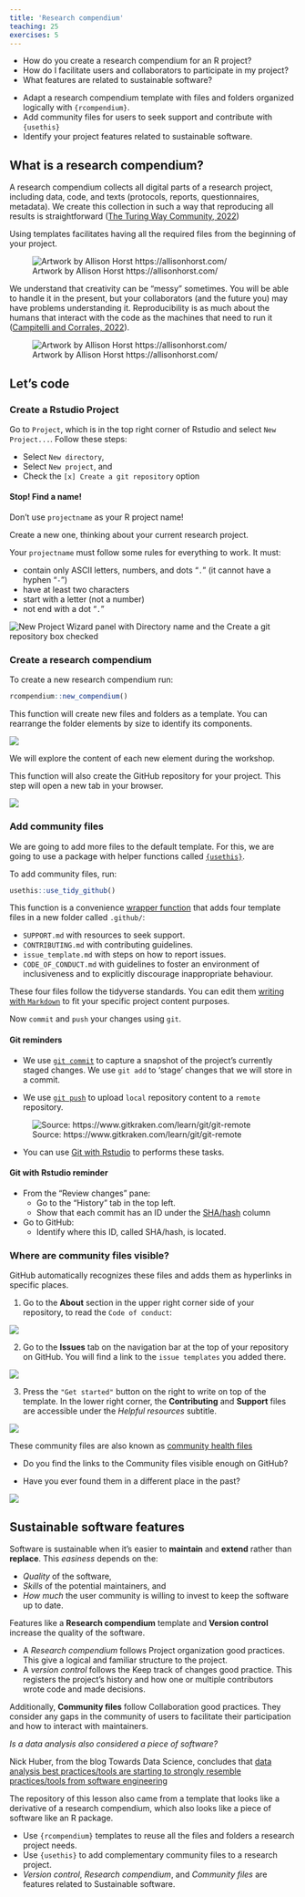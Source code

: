 ```yaml
---
title: 'Research compendium'
teaching: 25
exercises: 5
---
```


:::::::::::::::::::::::::::::::::::::: questions 

- How do you create a research compendium for an R project?
- How do I facilitate users and collaborators to participate in my project?
- What features are related to sustainable software?

::::::::::::::::::::::::::::::::::::::::::::::::

::::::::::::::::::::::::::::::::::::: objectives

- Adapt a research compendium template with files and folders organized logically with `{rcompendium}`.
- Add community files for users to seek support and contribute with `{usethis}`
- Identify your project features related to sustainable software.

::::::::::::::::::::::::::::::::::::::::::::::::

## What is a research compendium?

A research compendium collects all digital parts of a research project, including data, code, and texts (protocols, reports, questionnaires, metadata). We create this collection in such a way that reproducing all results is straightforward ([The Turing Way Community, 2022](https://the-turing-way.netlify.app/reproducible-research/compendia#summary))

Using templates facilitates having all the required files from the beginning of your project.

![Artwork by Allison Horst https://allisonhorst.com/](fig/folder_tidy_cooking.png)

We understand that creativity can be “messy” sometimes. You will be able to handle it in the present, but your collaborators (and the future you) may have problems understanding it. Reproducibility is as much about the humans that interact with the code as the machines that need to run it ([Campitelli and Corrales, 2022](https://eliocamp.github.io/reproducibility-with-r/materials/day1/02-projects/)).

![Artwork by Allison Horst https://allisonhorst.com/](fig/folder_mess_cooking.png)

## Let's code

### Create a Rstudio Project

Go to `Project`, which is in the top right corner of Rstudio and select `New Project...`. Follow these steps:

- Select `New directory`, 
- Select `New project`, and 
- Check the `[x] Create a git repository` option

:::callout

#### Stop! Find a name!

Don't use `projectname` as your R project name!

Create a new one, thinking about your current research project.

:::

Your `projectname` must follow some rules for everything to work. It must:

- contain only ASCII letters, numbers, and dots "`.`" (it cannot have a hyphen "`-`")
- have at least two characters
- start with a letter (not a number)
- not end with a dot "`.`"

![](fig/project-init.png){alt='New Project Wizard panel with Directory name and the Create a git repository box checked'}


### Create a research compendium

To create a new research compendium run:

```r
rcompendium::new_compendium()
```

This function will create new files and folders as a template. You can rearrange the folder elements by size to identify its components.

![](fig/projectname-01.png)

We will explore the content of each new element during the workshop.

This function will also create the GitHub repository for your project. This step will open a new tab in your browser.

![](fig/projectname-01-github.png)

### Add community files

We are going to add more files to the default template. For this, we are going to use a package with helper functions called [`{usethis}`](https://usethis.r-lib.org/).

To add community files, run:

```r
usethis::use_tidy_github()
```

This function is a convenience [wrapper function](https://stackoverflow.com/q/44783295/6702544) that adds four template files in a new folder called `.github/`: 

- `SUPPORT.md` with resources to seek support.
- `CONTRIBUTING.md` with contributing guidelines.
- `issue_template.md` with steps on how to report issues.
- `CODE_OF_CONDUCT.md` with guidelines to foster an environment of inclusiveness and to explicitly discourage inappropriate behaviour.

These four files follow the tidyverse standards. You can edit them [writing with `Markdown`](https://rstudio.github.io/cheatsheets/html/rmarkdown.html#write-with-markdown) to fit your specific project content purposes.

:::prereq

Now `commit` and `push` your changes using `git`.

#### Git reminders

- We use [`git commit`](https://www.atlassian.com/git/tutorials/saving-changes/git-commit) to capture a snapshot of the project's currently staged changes. We use `git add` to 'stage' changes that we will store in a commit.

- We use [`git push`](https://www.atlassian.com/git/tutorials/syncing/git-push) to upload `local` repository content to a `remote` repository.

![Source: https://www.gitkraken.com/learn/git/git-remote](fig/push-and-pull.png)

- You can use [Git with Rstudio](https://rviews.rstudio.com/2020/04/23/10-commands-to-get-started-with-git/) to performs these tasks.

:::

:::::::::::::::::::::::::::::::::::::::::::::::::::::::::::::::::::: instructor

#### Git with Rstudio reminder

- From the “Review changes” pane:
    + Go to the “History” tab in the top left.
    + Show that each commit has an ID under the [SHA/hash](https://happygitwithr.com/repeated-amend.html?q=sha#um-what-if-i-did-push) column

- Go to GitHub:
    + Identify where this ID, called SHA/hash, is located.

::::::::::::::::::::::::::::::::::::::::::::::::::::::::::::::::::::::::::::::::

### Where are community files visible?

GitHub automatically recognizes these files and adds them as hyperlinks in specific places. 

1. Go to the __About__ section in the upper right corner side of your repository, to read the `Code of conduct`:

![](fig/code_of_conduct.png)

2. Go to the __Issues__ tab on the navigation bar at the top of your repository on GitHub. You will find a link to the `issue templates` you added there.

![](fig/issue_template.png)

3. Press the `"Get started"` button on the right to write on top of the template. In the lower right corner, the __Contributing__ and __Support__ files are accessible under the _Helpful resources_ subtitle.

![](fig/helpful_resources.png)

These community files are also known as [community health files](https://github.blog/changelog/2019-02-21-organization-wide-community-health-files/)

:::discussion

- Do you find the links to the Community files visible enough on GitHub?

- Have you ever found them in a different place in the past?

:::

:::checklist

![](fig/concept-map-01.png)

:::

## Sustainable software features

Software is sustainable when it's easier to __maintain__ and __extend__ rather than __replace__. This _easiness_ depends on the: 

- _Quality_ of the software, 
- _Skills_ of the potential maintainers, and 
- _How much_ the user community is willing to invest to keep the software up to date.

Features like a __Research compendium__ template and __Version control__ increase the quality of the software. 

- A _Research compendium_ follows Project organization good practices. This give a logical and familiar structure to the project. 
- A _version control_ follows the Keep track of changes good practice. This registers the project's history and how one or multiple contributors wrote code and made decisions. 

Additionally, __Community files__ follow Collaboration good practices. They consider any gaps in the community of users to facilitate their participation and how to interact with maintainers.

:::testimonial

_Is a data analysis also considered a piece of software?_ 

Nick Huber, from the blog Towards Data Science, concludes that [data analysis best practices/tools are starting to strongly resemble practices/tools from software engineering](https://towardsdatascience.com/data-analysis-is-a-form-of-software-engineering-876232bd3ebc)

The repository of this lesson also came from a template that looks like a derivative of a research compendium, which also looks like a piece of software like an R package.

:::

::::::::::::::::::::::::::::::::::::: keypoints 

- Use `{rcompendium}` templates to reuse all the files and folders a research project needs. 
- Use `{usethis}` to add complementary community files to a research project.
- _Version control_, _Research compendium_, and _Community files_ are features related to Sustainable software. 

::::::::::::::::::::::::::::::::::::::::::::::::


